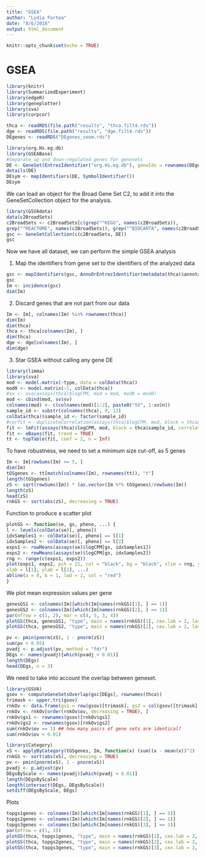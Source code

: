 ```yaml
---
title: "GSEA"
author: "Lydia Fortea"
date: "8/6/2018"
output: html_document
---
```


```r
knitr::opts_chunk$set(echo = TRUE)
```

# GSEA

```r
library(knitr)
library(SummarizedExperiment)
library(edgeR)
library(geneplotter)
library(sva)
library(corpcor)

thca <- readRDS(file.path("results", "thca.filt4.rds"))
dge <- readRDS(file.path("results", "dge.filt4.rds"))
DEgenes <- readRDS("DEgenes_voom.rds")
```

```r
library(org.Hs.eg.db)
library(GSEABase)
#Separate up and down-regulated genes for genesets
DE <- GeneSet(EntrezIdentifier("org.Hs.eg.db"), geneIds = rownames(DEgenes), setName = "DE tumor genes")
details(DE)
DEsym <- mapIdentifiers(DE, SymbolIdentifier())
DEsym
```

We can load an object for the Broad Gene Set C2, to add it into the GeneSetCollection object for the analysis.

```r
library(GSVAdata)
data(c2BroadSets)
c2BroadSets <- c2BroadSets[c(grep("^KEGG", names(c2BroadSets)),
grep("^REACTOME", names(c2BroadSets)), grep("^BIOCARTA", names(c2BroadSets)))]
gsc <- GeneSetCollection(c(c2BroadSets, DE))
gsc
```

Now we have all dataset, we can perform the simple GSEA analysis

1. Map the identifiers from gene set to the identifiers of the analyzed data

```r
gsc <- mapIdentifiers(gsc, AnnoOrEntrezIdentifier(metadata(thca)$annotation))
gsc
Im <- incidence(gsc)
dim(Im)
```

2. Discard genes that are not part from our data

```r
Im <- Im[, colnames(Im) %in% rownames(thca)]
dim(Im)
dim(thca)
thca <- thca[colnames(Im), ]
dim(thca)
dge <- dge[colnames(Im), ]
dim(dge)
```

3. Star GSEA without calling any gene DE

```r
library(limma)
library(sva)
mod <- model.matrix(~type, data = colData(thca))
mod0 <- model.matrix(~1, colData(thca))
#sv <- sva(assays(thca)$logCPM, mod = mod, mod0 = mod0)
mod <- cbind(mod, sv$sv)
colnames(mod) <- c(colnames(mod)[1:2], paste0("SV", 1:sv$n))
sample_id <- substr(colnames(thca), 9, 12)
colData(thca)$sample_id <- factor(sample_id)
#corfit <- duplicateCorrelation(assays(thca)$logCPM, mod, block = thca$sample_id)
fit <- lmFit(assays(thca)$logCPM, mod, block = thca$sample_id, correlation = corfit$consensus)
fit <- eBayes(fit, trend = TRUE)
tt <- topTable(fit, coef = 2, n = Inf)
```

To have robustness, we need to set a minimum size cut-off, as 5 genes

```r
Im <- Im[rowSums(Im) >= 5, ]
dim(Im)
tGSgenes <- tt[match(colnames(Im), rownames(tt)), "t"]
length(tGSgenes)
zS <- sqrt(rowSums(Im)) * (as.vector(Im %*% tGSgenes)/rowSums(Im))
length(zS)
head(zS)
rnkGS <- sort(abs(zS), decreasing = TRUE)
```

Function to produce a scatter plot

```r
plotGS <- function(se, gs, pheno, ...) {
l <- levels(colData(se)[, pheno])
idxSamples1 <- colData(se)[, pheno] == l[1]
idxSamples2 <- colData(se)[, pheno] == l[2]
exps1 <- rowMeans(assays(se)$logCPM[gs, idxSamples1])
exps2 <- rowMeans(assays(se)$logCPM[gs, idxSamples2])
rng <- range(c(exps1, exps2))
plot(exps1, exps2, pch = 21, col = "black", bg = "black", xlim = rng, ylim = rng,
xlab = l[1], ylab = l[2], ...)
abline(a = 0, b = 1, lwd = 2, col = "red")
}
```

We plot mean expression values per gene

```r
genesGS1 <- colnames(Im)[which(Im[names(rnkGS)[1], ] == 1)]
genesGS2 <- colnames(Im)[which(Im[names(rnkGS)[2], ] == 1)]
par(mfrow = c(1, 2), mar = c(4, 5, 3, 4))
plotGS(thca, genesGS1, "type", main = names(rnkGS)[1], cex.lab = 2, las = 1)
plotGS(thca, genesGS2, "type", main = names(rnkGS)[2], cex.lab = 2, las = 1)
```


```r
pv <- pmin(pnorm(zS), 1 - pnorm(zS))
sum(pv < 0.05)
pvadj <- p.adjust(pv, method = "fdr")
DEgs <- names(pvadj)[which(pvadj < 0.01)]
length(DEgs)
head(DEgs, n = 3)
```

We need to take into account the overlap between geneset.

```r
library(GSVA)
gsov <- computeGeneSetsOverlap(gsc[DEgs], rownames(thca))
trimask <- upper.tri(gsov)
rnkOv <- data.frame(gs1 = row(gsov)[trimask], gs2 = col(gsov)[trimask], ov = gsov[trimask])
rnkOv <- rnkOv[order(rnkOv$ov, decreasing = TRUE), ]
rnkOv$gs1 <- rownames(gsov)[rnkOv$gs1]
rnkOv$gs2 <- rownames(gsov)[rnkOv$gs2]
sum(rnkOv$ov == 1) ## how many pairs of gene sets are identical?
sum(rnkOv$ov < 0.01)
```

```r
library(Category)
xS <- applyByCategory(tGSgenes, Im, function(x) (sum((x - mean(x))^2) - (length(x) - 1))/(2 *(length(x) - 1)))
rnkGS <- sort(abs(xS), decreasing = TRUE)
pv <- pmin(pnorm(xS), 1 - pnorm(xS))
pvadj <- p.adjust(pv)
DEgsByScale <- names(pvadj)[which(pvadj < 0.01)]
length(DEgsByScale)
length(intersect(DEgs, DEgsByScale))
setdiff(DEgsByScale, DEgs)
```

Plots

```r
topgs1genes <- colnames(Im)[which(Im[names(rnkGS)[1], ] == 1)]
topgs2genes <- colnames(Im)[which(Im[names(rnkGS)[2], ] == 1)]
topgs3genes <- colnames(Im)[which(Im[names(rnkGS)[3], ] == 1)]
par(mfrow = c(1, 3))
plotGS(thca, topgs1genes, "type", main = names(rnkGS)[1], cex.lab = 2, las = 1)
plotGS(thca, topgs2genes, "type", main = names(rnkGS)[2], cex.lab = 2, las = 1)
plotGS(thca, topgs3genes, "type", main = names(rnkGS)[3], cex.lab = 2, las = 1)
```
